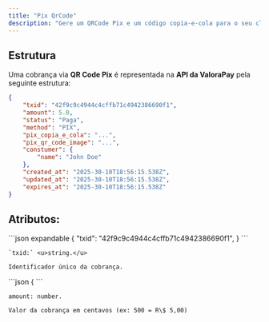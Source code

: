 ```yaml
---
title: "Pix QrCode"
description: "Gere um QRCode Pix e um código copia-e-cola para o seu cliente"
---
```


## Estrutura

Uma cobrança via **QR Code Pix** é representada na **API da ValoraPay** pela seguinte estrutura:

```json expandable
{ 
	"txid": "42f9c9c4944c4cffb71c4942386690f1",
	"amount": 5.0,
	"status": "Paga",
	"method": "PIX",
	"pix_copia_e_cola": "...",
	"pix_qr_code_image": "...",
	"constumer": {
		"name": "John Doe"
	},
	"created_at": "2025-30-10T18:56:15.538Z",
	"updated_at": "2025-30-10T18:56:15.538Z",
	"expires_at": "2025-30-10T18:56:15.538Z"
}
```

## Atributos:

<AccordionGroup>
  <Accordion title="txid:">
    ```json expandable
    {
    	"txid": "42f9c9c4944c4cffb71c4942386690f1",
    }
    ```

    `txid:` <u>string.</u>

    Identificador único da cobrança.
  </Accordion>
  <Accordion title="amount">
    ```json
    {
    ```

    amount: number.

    Valor da cobrança em centavos (ex: 500 = R\$ 5,00)
  </Accordion>
  <Accordion title="New Accordion">
    
  </Accordion>
  <Accordion title="New Accordion">
    
  </Accordion>
  <Accordion title="New Accordion">
    
  </Accordion>
  <Accordion title="New Accordion">
    
  </Accordion>
</AccordionGroup>